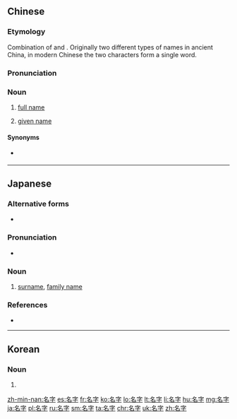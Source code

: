==Chinese==
{{zh-forms}}

===Etymology===
Combination of {{zh-l|名|given name}} and {{zh-l|字|courtesy name, given to an individual at adulthood}}. Originally two different types of names in ancient China, in modern Chinese the two characters form a single word.

===Pronunciation===
{{zh-pron
|m=míngzi
|ma=y
|c=ming4 zi6
|h=pfs=miàng-sṳ
|md=miàng-cê
|mn=miâ-jī/miâ-lī
|w=3min zr
|cat=n
}}

===Noun===
{{zh-noun}}

# [[full name]]
#: {{zh-x|你 叫 什麼 '''名字{zi}'''？|What's your '''name'''?}}
# [[given name]]

====Synonyms====
* {{sense|given name}} {{zh-l|名}}

{{zh-cat|Beginning}}

----

==Japanese==
{{ja-kanjitab|みょう|じ|yomi=on}}

===Alternative forms===
* {{ja-r|苗字|みょうじ}}

===Pronunciation===
* {{ja-pron|みょうじ|y=o|acc=1}}

===Noun===
{{ja-noun|みょうじ}}

# [[surname]], [[family name]]

===References===
* {{R:Shogakukan}}

----

==Korean==
{{ko-hanjatab}}

===Noun===
{{ko-noun|hj|rv=|hangeul=명자}}

# {{hanja form of|명자|the characters of one´s name, fame}}

[[zh-min-nan:名字]]
[[es:名字]]
[[fr:名字]]
[[ko:名字]]
[[lo:名字]]
[[lt:名字]]
[[li:名字]]
[[hu:名字]]
[[mg:名字]]
[[ja:名字]]
[[pl:名字]]
[[ru:名字]]
[[sm:名字]]
[[ta:名字]]
[[chr:名字]]
[[uk:名字]]
[[zh:名字]]